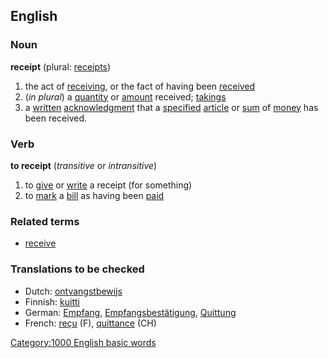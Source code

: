 ==English==
===Noun===
'''receipt''' (plural: [[receipts]])

# the act of [[receiving]], or the fact of having been [[received]]
#(''in plural'') a [[quantity]] or [[amount]] received; [[takings]]
# a [[written]] [[acknowledgment]] that a [[specified]] [[article]] or [[sum]] of [[money]] has been received.

===Verb===
'''to receipt'''  (''transitive'' or ''intransitive'')
# to [[give]] or [[write]] a receipt (for something)
# to [[mark]] a [[bill]] as having been [[paid]]

===Related terms===
*[[receive]]

===Translations to be checked===
*Dutch: [[ontvangstbewijs]]
*Finnish: [[kuitti]]
*German: [[Empfang]], [[Empfangsbestätigung]], [[Quittung]]
*French: [[reçu]] (F), [[quittance]] (CH)

[[Category:1000 English basic words]]